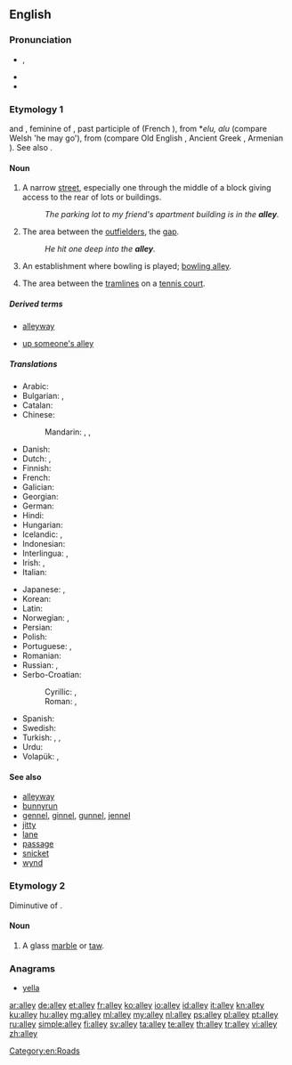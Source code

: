 ==English==
{{wikipedia}}

===Pronunciation===
* {{IPA|/ˈæli/}}, {{X-SAMPA|/"{li/}}
* {{audio|en-us-alley.ogg|Audio (US)}}
* {{rhymes|æli}}

===Etymology 1===
{{etyl|xno}} and {{etyl|fro}} {{term|alee|lang=fro}}, feminine of {{term|ale|lang=fro}}, past participle of {{term|aler||to go|lang=fro}} (French {{term|aller|lang=fr}}), from {{etyl|cel-gau}} *''elu, alu'' (compare Welsh {{term|el|lang=cy}} 'he may go'), from {{etyl|ine-pro|en}} {{recons|el-|lang=ine-pro}} (compare Old English {{term|ile|lang=ang||footsole}}, Ancient Greek {{term||eláein|to drive|lang=grc}}, Armenian {{term|eł||climbed, came out|lang=hy}}). See also {{term|allée}}.

====Noun====
{{en-noun}}

# A narrow [[street]], especially one through the middle of a block giving access to the rear of lots or buildings.
#: ''The parking lot to my friend's apartment building is in the '''alley'''.''
# {{baseball}} The area between the [[outfielder]]s, the [[gap]].
#: ''He hit one deep into the '''alley'''.''
# {{bowling}} An establishment where bowling is played; [[bowling alley]].
# {{tennis}} The area between the [[tramlines]] on a [[tennis court]].

=====Derived terms=====
{{rel-top|Terms derived from ''alley''}}
* [[alleyway]]
{{rel-mid}}
* [[up someone's alley]]
{{rel-bottom}}

=====Translations=====
{{trans-top|A narrow street}}
* Arabic: {{t-|ar|زقاق|m|tr=zuqaaq}}
* Bulgarian: {{t-|bg|алея}}, {{t+|bg|пасаж}}
* Catalan: {{t-|ca|carreró|m}}
* Chinese:
*: Mandarin: {{t|cmn|弄|tr=nòng|sc=Hani}}, {{t|cmn|里弄|tr=lǐnòng|sc=Hani}}, {{t|cmn|胡同|tr=hútòng|sc=Hani}}
* Danish: {{t-|da|gyde|c}}
* Dutch: {{t+|nl|doorgang|m}}, {{t+|nl|steeg|f}}
* Finnish: {{t+|fi|kuja}}
* French: {{t+|fr|ruelle|f}}
* Galician: {{t-|gl|rúa|f}}
* Georgian: {{t-|ka|შესახვევი|tr=shesaxvevi|sc=Geor}}
* German: {{t+|de|Gasse|f}}
* Hindi: {{t-|hi|गली|f|tr=galī|sc=Deva}}
* Hungarian: {{t+|hu|sikátor}}
* Icelandic: {{t+|is|sund|n}}, {{t+|is|húsasund|n}}
* Indonesian: {{t+|id|gang}}
* Interlingua: {{t-|ia|vico}}, {{t-|ia|allée}}
* Irish: {{t-|ga|caolsráid|f}}, {{t-|ga|scabhat|m}}
* Italian: {{t+|it|vicolo|m}}
{{trans-mid}}
* Japanese: {{t-|ja|裏通り|tr=うらどお, uradōri|sc=Jpan}}, {{t-|ja|うらとうり|tr=uratōri|sc=Jpan}}
* Korean: {{t+|ko|골목|tr=golmok|sc=Kore}}
* Latin: {{t-|la|angiportus|m}}
* Norwegian: {{t+|no|allé|m}}, {{t-|no|strede|n}}
* Persian: {{t+|fa|کوچه|tr=kuče|sc=fa-Arab}}
* Polish: {{t+|pl|uliczka|f}}
* Portuguese: {{t+|pt|beco|m}}, {{t+|pt|ruela}}
* Romanian: {{t+|ro|alee|f}}
* Russian: {{t+|ru|переулок|m|tr=pereúlok}}, {{t+|ru|аллея|f|tr=alléja|sc=Cyrl}}
* Serbo-Croatian:
*: Cyrillic: {{t-|sh|сокак|m}}, {{t-|sh|уличица|f}}
*: Roman: {{t-|sh|sokak|m}}, {{t-|sh|uličica|f}}
* Spanish: {{t-|es|callejón|m}}
* Swedish: {{t+|sv|gränd|c}}
* Turkish: {{t+|tr|geçit}}, {{t-|tr|dar sokak}}, {{t+|tr|pasaj}}
* Urdu: {{t-|ur|گلی|f|tr=galī|sc=ur-Arab}}
* Volapük: {{t+|vo|lael}}, {{t+|vo|lusüt}}
{{trans-bottom}}

====See also====
* [[alleyway]]
* [[bunnyrun]]
* [[gennel]], [[ginnel]], [[gunnel]], [[jennel]]
* [[jitty]]
* [[lane]]
* [[passage]]
* [[snicket]]
* [[wynd]]

===Etymology 2===
Diminutive of {{term|alabaster}}.

====Noun====
{{en-noun}}

# A glass [[marble]] or [[taw]].

===Anagrams===
* [[yella#English|yella]]

[[Category:en:Roads]]

[[ar:alley]]
[[de:alley]]
[[et:alley]]
[[fr:alley]]
[[ko:alley]]
[[io:alley]]
[[id:alley]]
[[it:alley]]
[[kn:alley]]
[[ku:alley]]
[[hu:alley]]
[[mg:alley]]
[[ml:alley]]
[[my:alley]]
[[nl:alley]]
[[ps:alley]]
[[pl:alley]]
[[pt:alley]]
[[ru:alley]]
[[simple:alley]]
[[fi:alley]]
[[sv:alley]]
[[ta:alley]]
[[te:alley]]
[[th:alley]]
[[tr:alley]]
[[vi:alley]]
[[zh:alley]]